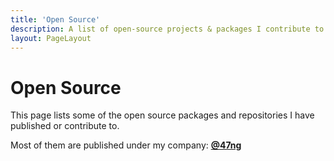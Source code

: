 ```yaml
---
title: 'Open Source'
description: A list of open-source projects & packages I contribute to.
layout: PageLayout
---
```



# Open Source

This page lists some of the open source packages and repositories I have published or contribute to.

Most of them are published under my company: **[@47ng](https://github.com/47ng)**

<GitHubRepository name="47ng/fastify-micro" />

<GitHubRepository name="47ng/check-env" />
